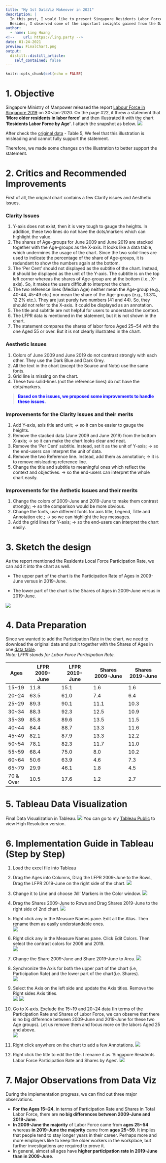 ```yaml
---
title: "My 1st DataViz Makeover in 2021"
description: |
  In this post, I would like to present Singapore Residents Labor Force Participation Rate and Shares by Ages in 2009 and in 2019 via the tool Tableau.  
  Besides, I observed some of the important insights gained from the Data Viz.
author:
  - name: Ling Huang
<!--    url: https://ling.party -->
date: 01-24-2021
preview: FinalChart.png
output:
  distill::distill_article:
    self_contained: false
---
```



```r
knitr::opts_chunk$set(echo = FALSE)
```


# 1. Objective

Singapore Ministry of Manpower released the report [Labour Force in Singapore 2019](https://stats.mom.gov.sg/Pages/Labour-Force-In-Singapore-2019.aspx) on 30-Jan-2020. On the page #22, it threw a statement that **'More older residents in labor force'** and then illustrated it with the chart **'Residents Labor Force by Age'**. I attach the snapshot as below.
![](report.png)

After check the [original data](https://stats.mom.gov.sg/Pages/Labour-Force-Tables2019.aspx) - Table 5, We feel that this illustration is misleading and cannot fully support the statement.

Therefore, we made some changes on the illustration to better support the statement.

# 2. Critics and Recommended Improvements

First of all, the original chart contains a few Clarify issues and Aesthetic issues.

### Clarity Issues
1.  Y-axis does not exist, then it is very tough to gauge the heights. In addition, these two lines do not have the dots/markers which can highlight the value.  
2.  The shares of Age-groups for June 2009 and June 2019 are stacked together with the Age-groups as the X-axis. It looks like a data table, which undermines the usage of the chart. Since the two solid-lines are used to indicate the percentage of the share of Age-groups, it is redundant to show the numbers again at the bottom.  
3.  The 'Per Cent' should not displayed as the subtitle of the chart. Instead, it should be displayed as the unit of the Y-axis. The subtitle is on the top left corner whereas the shares of Age-group are at the bottom (i.e., X-axis). So, it makes the users difficult to interpret the chart.  
4.  The two reference lines (Median Age) neither mean the Age-group (e.g., 40-44, 45-49 etc.) nor mean the share of the Age-groups (e.g., 13.3%, 12.2% etc.). They are just purely two numbers (41 and 44). So, they should not refer to the X-axis. It could be displayed as an annotation.  
5.  The title and subtitle are not helpful for users to understand the context.  
6.  The LFPR data is mentioned in the statement, but it is not shown in the chart.  
7.  The statement compares the shares of labor force Aged 25~54 with the one Aged 55 or over. But it is not clearly illustrated in the chart. 

### Aesthetic Issues  
1.  Colors of June 2009 and June 2019 do not contrast strongly with each other. They use the Dark Blue and Dark Grey.  
2.  All the text in the chart (except the Source and Note) use the same fonts.  
3.  Grid line is missing on the chart.  
4.  These two solid-lines (not the reference lines) do not have the dots/markers.  

> <span style="color:blue">**Based on the issues, we proposed some improvements to handle these issues.** </span>

### Improvements for the Clarity Issues and their merits
1.	Add Y-axis, axis title and unit; -> so it can be easier to gauge the heights.
2.	Remove the stacked data (June 2009 and June 2019) from the bottom X-axis; -> so it can make the chart looks clear and neat.
3.	Remove the 'Per Cent' subtitle. Instead, set it as the unit of Y-axis; -> so the end-users can interpret the unit of data.
4.	Remove the two Reference line. Instead, add them as annotation; -> it is to remove misleading reference line.
5.	Change the title and subtitle to meaningful ones which reflect the context and objectives. -> so the end-users can interpret the whole chart easily.


### Improvements for the Aethetic Issues and their merits
1.	Change the colors of 2009-June and 2019-June to make them contrast strongly; -> so the comparison would be more obvious.
2.	Change the fonts, use different fonts for axis title, Legend, Title and Annotation etc.; -> so we can highlight the key messages.
3.	Add the grid lines for Y-axis; -> so the end-users can interpret the chart easily.

# 3. Sketch the design

As the report mentioned the Residents Local Force Participation Rate, we can add it into the chart as well.  

- The upper part of the chart is the Participation Rate of Ages in 2009-June versus in 2019-June. 

- The lower part of the chart is the Shares of Ages in 2009-June versus in 2019-June.  

![](sketch.jpg)

# 4. Data Preparation
Since we wanted to add the Participation Rate in the chart, we need to download the original data and put it together with the Shares of Ages in one [data table](./LFPRandSharesByAges.xlsx).  
_Note: LFPR stands for Labor Force Participation Rate._

| Ages      	| LFPR 2009-June 	| LFPR 2019-June 	| Shares 2009-June 	| Shares 2019-June 	|
|-----------	|----------------	|----------------	|------------------	|------------------	|
| 15~19     	|           11.8 	|           15.1 	|              1.6 	|              1.6 	|
| 20~24     	|           63.5 	|           61.0 	|              7.4 	|              6.4 	|
| 25~29     	|           89.3 	|           90.1 	|             11.1 	|             10.3 	|
| 30~34     	|           88.3 	|           92.3 	|             12.5 	|             10.9 	|
| 35~39     	|           85.8 	|           89.6 	|             13.5 	|             11.5 	|
| 40~44     	|           84.4 	|           88.7 	|             13.3 	|             11.6 	|
| 45~49     	|           82.1 	|           87.9 	|             13.3 	|             12.2 	|
| 50~54     	|           78.1 	|           82.3 	|             11.7 	|             11.0 	|
| 55~59     	|           68.4 	|           75.0 	|              8.0 	|             10.2 	|
| 60~64     	|           50.6 	|           63.9 	|              4.6 	|              7.3 	|
| 65~79     	|           29.9 	|           46.1 	|              1.8 	|              4.5 	|
| 70 & Over 	|           10.5 	|           17.6 	|              1.2 	|              2.7 	|

# 5. Tableau Data Visualization
Final Data Visualization in Tableau.
![](FinalChart.png)
You can go to my [Tableau Public](https://public.tableau.com/profile/hngling#!/vizhome/Makeover1_LH/Sheet1) to view High Resolution version.


# 6. Implementation Guide in Tableau (Step by Step)

1.    Load the excel file into Tableau
2.    Drag the Ages into Columns, Drag the LFPR 2009-June to the Rows, Drag the LFPR 2019-June on the right side of the chart.
![](images/2.png)
3.    Change it to Line and choose 'All' Markers in the Color window.
![](images/3.png)
4.    Drag the Shares 2009-June to Rows and Drag Shares 2019-June to the right side of 2nd chart.
![](images/4.png)
5.    Right click any in the Measure Names pane. Edit all the Alias. Then rename them as easily understandable ones.  
![](images/5.png)

6.    Right click any in the Measure Names pane. Click Edit Colors. Then select the contrast colors for 2009 and 2019.  
![](images/6.png)

7.    Change the Share 2009-June and Share 2019-June to Area.
![](images/7.png)

8.    Synchronize the Axis for both the upper part of the chart (i.e, Participation Rate) and the lower part of the chart(i.e. Shares).  
![](images/8.png)

9.    Select the Axis on the left side and update the Axis titles. Remove the Right sides Axis titles.  
![](images/9.png)
![](images/10.png)

10. Go to X-axis. Exclude the 15~19 and 20~24 data (In terms of the Participation Rate and Shares of Labor Force, we can observe that there is no big difference between 2009-June and 2019-June for these two Age groups). Let us remove them and focus more on the labors Aged 25 and above.  
![](images/11.png)
11.   Right click anywhere on the chart to add a few Annotations.
![](images/12.png)
12.   Right click the title to edit the title. I rename it as 'Singapore Residents Labor Force Participation Rate and Shares by Ages'.
![](images/13.png)



# 7. Major Observations from Data Viz

During the implementation progress, we can find out three major observations.

- **For the Ages 15~24**, in terms of Participation Rate and Shares in Total Labor Force, there are **no big differences between 2009-June and 2019-June**.
- **In 2009-June the majority** of Labor Force came from **ages 25~54** whereas **in 2019-June the majority** came from **ages 25~59**. It implies that people tend to stay longer years in their career. Perhaps more and more employers like to keep the older workers in the workplace, but further investigations are required to prove it.
- In general, almost all ages have **higher participation rate in 2019-June than in 2009-June**.









